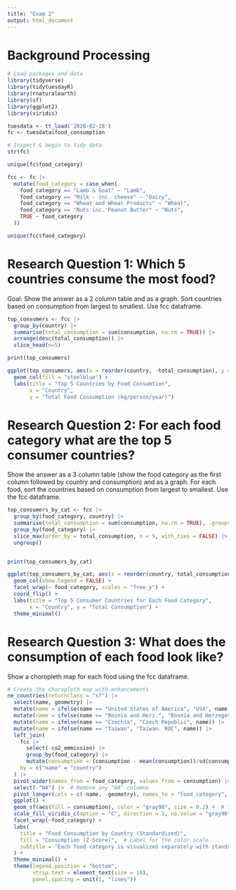 ```yaml
---
title: "Exam 2"
output: html_document
---
```


# Background Processing {.unnumbered}

```r
# Load packages and data
library(tidyverse)
library(tidytuesdayR)
library(rnaturalearth)
library(sf)
library(ggplot2)
library(viridis)

tuesdata <- tt_load('2020-02-18')
fc <- tuesdata$food_consumption
```

```r
# Inspect & begin to tidy data
str(fc)

unique(fc$food_category)

fcc <- fc |>
  mutate(food_category = case_when(
    food_category == "Lamb & Goat" ~ "Lamb",
    food_category == "Milk - inc. cheese" ~ "Dairy",
    food_category == "Wheat and Wheat Products" ~ "Wheat",
    food_category == "Nuts inc. Peanut Butter" ~ "Nuts",
    TRUE ~ food_category  
  ))

unique(fcc$food_category)
```
# Research Question 1: Which 5 countries consume the most food?
Goal: Show the answer as a 2 column table and as a graph. Sort countries based on consumption from largest to smallest. Use fcc dataframe.

```r
top_consumers <- fcc |>
  group_by(country) |>
  summarise(total_consumption = sum(consumption, na.rm = TRUE)) |> 
  arrange(desc(total_consumption)) |>
  slice_head(n=5)

print(top_consumers)

ggplot(top_consumers, aes(x = reorder(country, -total_consumption), y = total_consumption)) +
  geom_col(fill = "steelblue") +
  labs(title = "Top 5 Countries by Food Consumtion",
       x = "Country",
       y = "Total Food Consumption (kg/person/year)")
```

# Research Question 2: For each food category what are the top 5 consumer countries? 
Show the answer as a 3 column table (show the food category as the first column followed by country and consumption) and as a graph. For each food, sort the countries based on consumption from largest to smallest. Use the fcc dataframe. 

```r
top_consumers_by_cat <- fcc |> 
  group_by(food_category, country) |> 
  summarise(total_consumption = sum(consumption, na.rm = TRUE), .groups = "drop") |> 
  group_by(food_category) |>  
  slice_max(order_by = total_consumption, n = 5, with_ties = FALSE) |>  
  ungroup() 


print(top_consumers_by_cat)

ggplot(top_consumers_by_cat, aes(x = reorder(country, total_consumption), y = total_consumption, fill = food_category)) +
  geom_col(show.legend = FALSE) +
  facet_wrap(~ food_category, scales = "free_y") +
  coord_flip() + 
  labs(title = "Top 5 Consumer Countries for Each Food Category",
       x = "Country", y = "Total Consumption") +
  theme_minimal()

```

# Research Question 3: What does the consumption of each food look like? 
Show a choropleth map for each food using the fcc dataframe. 

```r
# Create the choropleth map with enhancements
ne_countries(returnclass = "sf") |> 
  select(name, geometry) |> 
  mutate(name = ifelse(name == "United States of America", "USA", name)) |> 
  mutate(name = ifelse(name == "Bosnia and Herz.", "Bosnia and Herzegovina", name)) |> 
  mutate(name = ifelse(name == "Czechia", "Czech Republic", name)) |>  # Corrected typo
  mutate(name = ifelse(name == "Taiwan", "Taiwan. ROC", name)) |> 
  left_join(
    fcc |> 
      select(-co2_emmission) |> 
      group_by(food_category) |> 
      mutate(consumption = (consumption - mean(consumption))/sd(consumption)), 
    by = c("name" = "country")
  ) |> 
  pivot_wider(names_from = food_category, values_from = consumption) |> 
  select(-"NA") |>  # Remove any "NA" columns
  pivot_longer(cols = c(-name, -geometry), names_to = "food_category", values_to = "consumption") |> 
  ggplot() +
  geom_sf(aes(fill = consumption), color = "gray90", size = 0.2) +  # Thinner boundary lines
  scale_fill_viridis_c(option = "C", direction = 1, na.value = "gray90") +  # Colorblind-friendly palette
  facet_wrap(~food_category) +
  labs(
    title = "Food Consumption by Country (Standardized)",
    fill = "Consumption (Z-Score)",  # Label for the color scale
    subtitle = "Each food category is visualized separately with standardized consumption values"
  ) +
  theme_minimal() +
  theme(legend.position = "bottom", 
        strip.text = element_text(size = 10),
        panel.spacing = unit(1, "lines")) 
```


